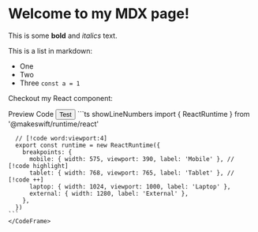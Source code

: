 
# Welcome to my MDX page!

This is some **bold** and _italics_ text.

This is a list in markdown:

- One
- Two
- Three `const a = 1`

Checkout my React component:

<Tabs defaultValue="preview">
  <TabsList>
    <TabsTrigger value="preview">Preview</TabsTrigger>
    <TabsTrigger value="code">Code</TabsTrigger>
  </TabsList>
  <TabsContent value="preview">
  <Button>Test</Button>
  </TabsContent>
  <TabsContent value="code">
    <CodeFrame>
    ```ts showLineNumbers
      import { ReactRuntime } from '@makeswift/runtime/react'

      // [!code word:viewport:4]
      export const runtime = new ReactRuntime({
        breakpoints: {
          mobile: { width: 575, viewport: 390, label: 'Mobile' }, // [!code highlight]
          tablet: { width: 768, viewport: 765, label: 'Tablet' }, // [!code ++]
          laptop: { width: 1024, viewport: 1000, label: 'Laptop' },
          external: { width: 1280, label: 'External' },
        },
      })
    ```
    </CodeFrame>

  </TabsContent>
</Tabs>

